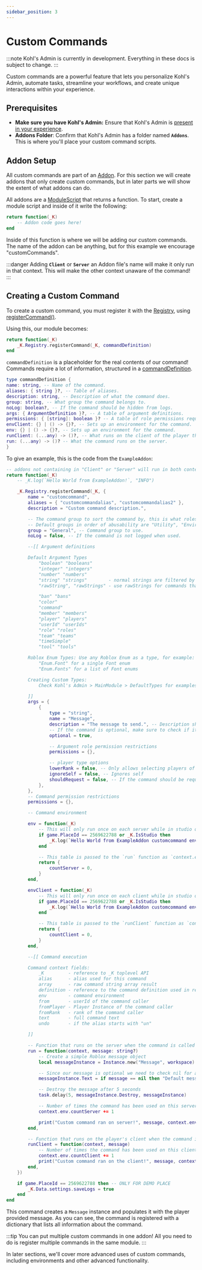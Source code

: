 ```yaml
---
sidebar_position: 3
---
```


# Custom Commands

:::note
Kohl's Admin is currently in development. Everything in these docs is subject to change.
:::

Custom commands are a powerful feature that lets you personalize Kohl's Admin, automate tasks, streamline your workflows, and create unique interactions within your experience.

## Prerequisites

- **Make sure you have Kohl's Admin:** Ensure that Kohl's Admin is [present in your experience](/docs/intro).
- **Addons Folder**: Confirm that Kohl's Admin has a folder named **`Addons`**. This is where you'll place your custom command scripts.

## Addon Setup

<!-- TODO: make an addons page! -->

All custom commands are part of an [Addon](/docs/addons). For this section we will create addons that only create custom commands, but in later parts we will show the extent of what addons can do.

All addons are a [ModuleScript](https://create.roblox.com/docs/reference/engine/classes/ModuleScript) that returns a function. To start, create a module script and inside of it write the following:

```lua
return function(_K)
    -- Addon code goes here!
end
```

Inside of this function is where we will be adding our custom commands.
The name of the addon can be anything, but for this example we encourage "customCommands".

:::danger
Adding **`Client`** or **`Server`** an Addon file's name will make it only run in that context. This will make the other context unaware of the command!
:::

## Creating a Custom Command

To create a custom command, you must register it with the [Registry](/api/Registry), using [registerCommand()](/api/Registry#registerCommand).

Using this, our module becomes:

```lua
return function(_K)
    _K.Registry.registerCommand(_K, commandDefinition)
end
```

`commandDefinition` is a placeholder for the real contents of our command! Commands require a lot of information, structured in a [commandDefinition](/api/Registry#CommandDefinition).

```lua
type commandDefinition {
name: string, -- Name of the command.
aliases: { string }?, -- Table of aliases.
description: string, -- Description of what the command does.
group: string, -- What group the command belongs to.
noLog: boolean?, -- If the command should be hidden from logs.
args: { ArgumentDefinition }?, -- A table of argument definitions.
permissions: { [string]: boolean }? -- A table of role permissions required to run the command.
envClient: {} | () -> {}?, -- Sets up an environment for the command.
env: {} | () -> {}?, -- Sets up an environment for the command.
runClient: (...any) -> ()?, -- What runs on the client of the player that ran the command.
run: (...any) -> ()? -- What the command runs on the server.
}
```

To give an example, this is the code from the `ExampleAddon`:

```lua
-- addons not containing in "Client" or "Server" will run in both contexts (shared)
return function(_K)
	-- _K.log(`Hello World from ExampleAddon!`, "INFO")

	_K.Registry.registerCommand(_K, {
		name = "customcommand",
		aliases = { "customcommandalias", "customcommandalias2" },
		description = "Custom command description.",

		-- The command group to sort the command by, this is what roles use to easily assign groups of commands.
		-- Default groups in order of abusability are "Utility", "Environment", "General", "Fun", "Moderation", "Administration", and "Creator"
		group = "General", -- Command group to use.
		noLog = false, -- If the command is not logged when used.

		--[[ Argument definitions

		Default Argument Types
			"boolean" "booleans"
			"integer" "integers"
			"number" "numbers"
			"string" "strings"        - normal strings are filtered by default!
			"rawString", "rawStrings" - use rawStrings for commands that require an unfiltered input

			"ban" "bans"
			"color"
			"command"
			"member" "members"
			"player" "players"
			"userId" "userIds"
			"role" "roles"
			"team" "teams"
			"timeSimple"
			"tool" "tools"

		Roblox Enum Types: Use any Roblox Enum as a type, for example:
			"Enum.Font" for a single Font enum
			"Enum.Fonts" for a list of Font enums

		Creating Custom Types:
			Check Kohl's Admin > MainModule > DefaultTypes for examples

		]]
		args = {
			{
				type = "string",
				name = "Message",
				description = "The message to send.", -- Description shown in command list.
				-- If the command is optional, make sure to check if it's nil and not false!
				optional = true,

				-- Argument role permission restrictions
				permissions = {},

				-- player type options
				lowerRank = false, -- Only allows selecting players of a lower rank
				ignoreSelf = false, -- Ignores self
				shouldRequest = false, -- If the command should be requested on same rank or higher
			},
		},
		-- Command permission restrictions
		permissions = {},

		-- Command environment

		env = function(_K)
			-- This will only run once on each server while in studio or in the demo place
			if game.PlaceId == 2569622788 or _K.IsStudio then
				_K.log(`Hello World from ExampleAddon customcommand env!`, "INFO")
			end

			-- This table is passed to the `run` function as `context.env`
			return {
				countServer = 0,
			}
		end,

		envClient = function(_K)
			-- This will only run once on each client while in studio or in the demo place
			if game.PlaceId == 2569622788 or _K.IsStudio then
				_K.log(`Hello World from ExampleAddon customcommand envClient!`, "INFO")
			end

			-- This table is passed to the `runClient` function as `context.env`
			return {
				countClient = 0,
			}
		end,

		--[[ Command execution

		Command context fields:
			_K         - reference to _K toplevel API
			alias      - alias used for this command
			array      - raw command string array result
			definition - reference to the command definition used in registerCommand
			env        - command environment
			from       - userId of the command caller
			fromPlayer - Player Instance of the command caller
			fromRank   - rank of the command caller
			text       - full command text
			undo       - if the alias starts with "un"

		]]

		-- Function that runs on the server when the command is called
		run = function(context, message: string?)
			-- Create a simple Roblox message object
			local messageInstance = Instance.new("Message", workspace)

			-- Since our message is optional we need to check nil for a default value
			messageInstance.Text = if message == nil then "Default message" else message

			-- Destroy the message after 5 seconds
			task.delay(5, messageInstance.Destroy, messageInstance)

			-- Number of times the command has been used on this server
			context.env.countServer += 1

			print("Custom command ran on server!", message, context.env.countServer)
		end,

		-- Function that runs on the player's client when the command is called
		runClient = function(context, message)
			-- Number of times the command has been used on this client
			context.env.countClient += 1
			print("Custom command ran on the client!", message, context.env.countClient)
		end,
	})

	if game.PlaceId == 2569622788 then -- ONLY FOR DEMO PLACE
		_K.Data.settings.saveLogs = true
	end
end
```

This command creates a `Message` instance and populates it with the player provided message. As you can see, the command is registered with a dictionary that lists all information about the command.

:::tip
You can put multiple custom commands in one addon! All you need to do is register multiple commands in the same module.
:::

In later sections, we'll cover more advanced uses of custom commands, including environments and other advanced functionality.
